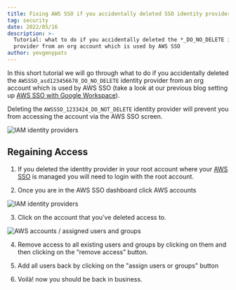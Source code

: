 ```yaml
---
title: Fixing AWS SSO if you accidentally deleted SSO identity provider
tag: security
date: 2022/05/16
description: >-
  Tutorial: what to do if you accidentally deleted the *_DO_NO_DELETE identity
  provider from an org account which is used by AWS SSO
author: yevgenypats
---
```



<BlogHeader/>


In this short tutorial we will go through what to do if you accidentally deleted the `AWSSSO_asd123456678_DO_NO_DELETE` identity provider from an org account which is used by AWS SSO (take a look at our previous blog setting up [AWS SSO with Google Workspace](/blog/aws-sso-tutorial-with-google-workspace-as-an-idp)).

Deleting the `AWSSSO_1233424_DO_NOT_DELETE` identity provider will prevent you from accessing the account via the AWS SSO screen.

![IAM identity providers](/images/blog/aws-sso-if-deleted-sso-identity-provider/iam_screen.png)


## Regaining Access

1. If you deleted the identity provider in your root account where your [AWS SSO](https://aws.amazon.com/single-sign-on/) is managed you will need to login with the root account.

2. Once you are in the AWS SSO dashboard click AWS accounts

![IAM identity providers](/images/blog/aws-sso-if-deleted-sso-identity-provider/aws_accounts.png)

3. Click on the account that you’ve deleted access to.

![AWS accounts / assigned users and groups](/images/blog/aws-sso-if-deleted-sso-identity-provider/assigned_users_and_groups.png)

4. Remove access to all existing users and groups by clicking on them and then clicking on the “remove access” button.
5. Add all users back by clicking on the "assign users or groups" button

6. Voilà! now you should be back in business.
